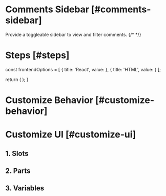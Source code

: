 
# Comments Sidebar [#comments-sidebar]

<Subheading>Provide a toggleable sidebar to view and filter comments.</Subheading>
{/* <CursorDemo /> */}

# Steps [#steps]


  const frontendOptions = [
    {
      title: 'React',
      value: <ReactSidebarOverview sectionId="steps" />
    },
    {
      title: 'HTML',
      value: <HTMLSidebarOverview sectionId="steps" />
    }
  ];

  return (
    <StepTabs frontendOptions={frontendOptions} />
  );
}

<SidebarOverviewSteps />

# Customize Behavior [#customize-behavior]


# Customize UI [#customize-ui]

## 1. Slots

## 2. Parts

## 3. Variables